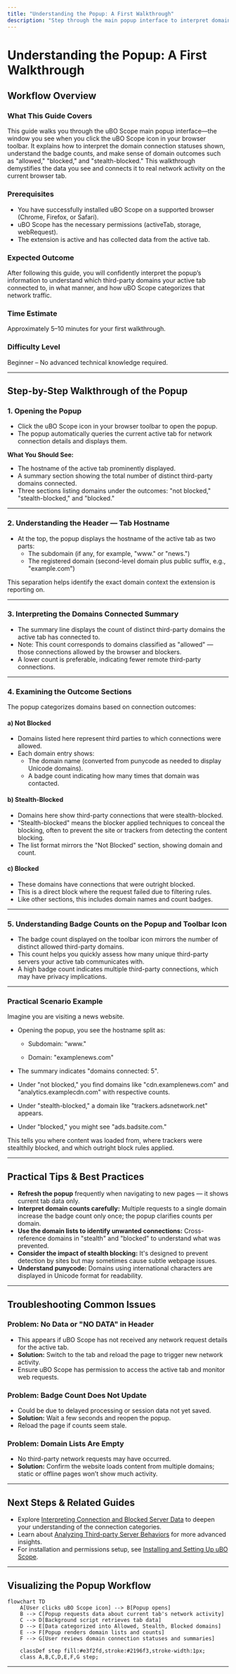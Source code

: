 ```yaml
---
title: "Understanding the Popup: A First Walkthrough"
description: "Step through the main popup interface to interpret domain connection statuses, badge counts, and domain outcomes such as allowed, blocked, and stealth. This guide demystifies the data presented and how it relates to third-party network activity."
---
```


# Understanding the Popup: A First Walkthrough

## Workflow Overview

### What This Guide Covers
This guide walks you through the uBO Scope main popup interface—the window you see when you click the uBO Scope icon in your browser toolbar. It explains how to interpret the domain connection statuses shown, understand the badge counts, and make sense of domain outcomes such as "allowed," "blocked," and "stealth-blocked." This walkthrough demystifies the data you see and connects it to real network activity on the current browser tab.

### Prerequisites
- You have successfully installed uBO Scope on a supported browser (Chrome, Firefox, or Safari).
- uBO Scope has the necessary permissions (activeTab, storage, webRequest).
- The extension is active and has collected data from the active tab.

### Expected Outcome
After following this guide, you will confidently interpret the popup’s information to understand which third-party domains your active tab connected to, in what manner, and how uBO Scope categorizes that network traffic.

### Time Estimate
Approximately 5–10 minutes for your first walkthrough.

### Difficulty Level
Beginner – No advanced technical knowledge required.

---

## Step-by-Step Walkthrough of the Popup

### 1. Opening the Popup
- Click the uBO Scope icon in your browser toolbar to open the popup.
- The popup automatically queries the current active tab for network connection details and displays them.

**What You Should See:**
- The hostname of the active tab prominently displayed.
- A summary section showing the total number of distinct third-party domains connected.
- Three sections listing domains under the outcomes: "not blocked," "stealth-blocked," and "blocked."

---

### 2. Understanding the Header — Tab Hostname
- At the top, the popup displays the hostname of the active tab as two parts:
  - The subdomain (if any, for example, "www." or "news.")
  - The registered domain (second-level domain plus public suffix, e.g., "example.com")

This separation helps identify the exact domain context the extension is reporting on.

---

### 3. Interpreting the Domains Connected Summary
- The summary line displays the count of distinct third-party domains the active tab has connected to.
- Note: This count corresponds to domains classified as "allowed" — those connections allowed by the browser and blockers.
- A lower count is preferable, indicating fewer remote third-party connections.

---

### 4. Examining the Outcome Sections
The popup categorizes domains based on connection outcomes:

#### a) Not Blocked
- Domains listed here represent third parties to which connections were allowed.
- Each domain entry shows:
  - The domain name (converted from punycode as needed to display Unicode domains).
  - A badge count indicating how many times that domain was contacted.

#### b) Stealth-Blocked
- Domains here show third-party connections that were stealth-blocked.
- "Stealth-blocked" means the blocker applied techniques to conceal the blocking, often to prevent the site or trackers from detecting the content blocking.
- The list format mirrors the "Not Blocked" section, showing domain and count.

#### c) Blocked
- These domains have connections that were outright blocked.
- This is a direct block where the request failed due to filtering rules.
- Like other sections, this includes domain names and count badges.

---

### 5. Understanding Badge Counts on the Popup and Toolbar Icon
- The badge count displayed on the toolbar icon mirrors the number of distinct allowed third-party domains.
- This count helps you quickly assess how many unique third-party servers your active tab communicates with.
- A high badge count indicates multiple third-party connections, which may have privacy implications.

---

### Practical Scenario Example
Imagine you are visiting a news website.

- Opening the popup, you see the hostname split as:

  - Subdomain: "www."

  - Domain: "examplenews.com"

- The summary indicates "domains connected: 5".

- Under "not blocked," you find domains like "cdn.examplenews.com" and "analytics.examplecdn.com" with respective counts.

- Under "stealth-blocked," a domain like "trackers.adsnetwork.net" appears.

- Under "blocked," you might see "ads.badsite.com."

This tells you where content was loaded from, where trackers were stealthily blocked, and which outright block rules applied.

---

## Practical Tips & Best Practices

- **Refresh the popup** frequently when navigating to new pages — it shows current tab data only.
- **Interpret domain counts carefully:** Multiple requests to a single domain increase the badge count only once; the popup clarifies counts per domain.
- **Use the domain lists to identify unwanted connections:** Cross-reference domains in "stealth" and "blocked" to understand what was prevented.
- **Consider the impact of stealth blocking:** It's designed to prevent detection by sites but may sometimes cause subtle webpage issues.
- **Understand punycode:** Domains using international characters are displayed in Unicode format for readability.

---

## Troubleshooting Common Issues

### Problem: No Data or "NO DATA" in Header
- This appears if uBO Scope has not received any network request details for the active tab.
- **Solution:** Switch to the tab and reload the page to trigger new network activity.
- Ensure uBO Scope has permission to access the active tab and monitor web requests.

### Problem: Badge Count Does Not Update
- Could be due to delayed processing or session data not yet saved.
- **Solution:** Wait a few seconds and reopen the popup.
- Reload the page if counts seem stale.

### Problem: Domain Lists Are Empty
- No third-party network requests may have occurred.
- **Solution:** Confirm the website loads content from multiple domains; static or offline pages won’t show much activity.

---

## Next Steps & Related Guides

- Explore [Interpreting Connection and Blocked Server Data](/guides/getting-started-essentials/interpreting-connection-data) to deepen your understanding of the connection categories.
- Learn about [Analyzing Third-party Server Behaviors](/guides/advanced-scenarios-best-practices/analyzing-third-party-behavior) for more advanced insights.
- For installation and permissions setup, see [Installing and Setting Up uBO Scope](/guides/getting-started-essentials/installation-and-setup).

---

## Visualizing the Popup Workflow
```mermaid
flowchart TD
    A[User clicks uBO Scope icon] --> B[Popup opens]
    B --> C[Popup requests data about current tab's network activity]
    C --> D[Background script retrieves tab data]
    D --> E[Data categorized into Allowed, Stealth, Blocked domains]
    E --> F[Popup renders domain lists and counts]
    F --> G[User reviews domain connection statuses and summaries]

    classDef step fill:#e3f2fd,stroke:#2196f3,stroke-width:1px;
    class A,B,C,D,E,F,G step;
```

---